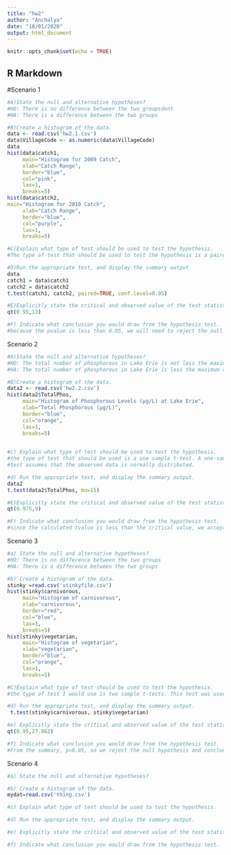 ```yaml
---
title: "hw2"
author: "Anchalya"
date: "18/01/2020"
output: html_document
---
```


```r
knitr::opts_chunk$set(echo = TRUE)
```

## R Markdown

#Scenario 1
```r
#A)State the null and alternative hypotheses? 
#HO: There is no difference between the two groupsdent
#HA: There is a difference between the two groups
```

```r
#B)Create a histogram of the data. 
data <- read.csv('hw2.1.csv')
data$VillageCode <- as.numeric(data$VillageCode)
data
hist(data$catch1,
     main="Histogram for 2009 Catch", 
     xlab="Catch Range", 
     border="blue", 
     col="pink",
     las=1, 
     breaks=5)
hist(data$catch2,
main="Histogram for 2010 Catch", 
     xlab="Catch Range", 
     border="blue", 
     col="purple",
     las=1, 
     breaks=5)
```

```r
#C)Explain what type of test should be used to test the hypothesis.
#The type of test that should be used to test the hypothesis is a paired two #sample t-test for independence because because we are trying to determine if #there is a difference betweeb the two catch groups. Before and after studies #commonly use paired t-tests to show how a specific population changes with the #application of some treatment, in thise case it is the oilspill. 
```

```r
#D)Run the appropriate test, and display the summary output
data
catch1 = data$catch1
catch2 = data$catch2
t.test(catch1, catch2, paired=TRUE, conf.level=0.95)

```

```r
#E)Explicitly state the critical and observed value of the test statistic.
qt(0.95,13)
```

```r
#F) Indicate what conclusion you would draw from the hypothesis test.
#because the pvalue is less than 0.05, we will need to reject the null #hypothesis. therefore, There is a difference between the two groups.  
```

Scenario 2
```r
#A)State the null and alternative hypotheses? 
#HO: The total number of phosphorous in Lake Erie is not less the maximum of #15μg/L
#HA: The total number of phosphorous in Lake Erie is less the maximum of #15μg/L
```

```r
#B)Create a histogram of the data. 
data2 <- read.csv('hw2.2.csv') 
hist(data2$TotalPhos,
     main="Histogram of Phosphorous Levels (μg/L) at Lake Erie",
     xlab="Total Phosphorous (μg/L)",
     border="blue",
     col="orange",
     las=1,
     breaks=5)
    
```

```r
#c) Explain what type of test should be used to test the hypothesis.
#the type of test that should be used is a one sample t-test. A one-sample #t-test compares the mean of an observed set of data to a known value. This
#test assumes that the observed data is normally distributed. 
```

```r
#d) Run the appropriate test, and display the summary output.
data2
t.test(data2$TotalPhos, mu=15)
```

```r
#E)Explicitly state the critical and observed value of the test statistic.
qt(0.975,9)
```

```r
#F) Indicate what conclusion you would draw from the hypothesis test.
#since the calculated tvalue is less than the critical value, we accept the #null hypothesis. This makes sense because the total number of phosphorus level #is not less than the max of 15μg/L
```

Scenario 3
```r
#a) State the null and alternative hypotheses?
#HO: There is no difference between the two groups
#HA: There is a difference between the two groups
```

```r
#b) Create a histogram of the data.
stinky =read.csv('stinkyfile.csv') 
hist(stinky$carnivorous,
     main="Histogram of carnivorous",
     xlab="carnivorous",
     border="red",
     col="blue",
     las=1,
     breaks=5)
hist(stinky$vegetarian,
     main="Histogram of vegetarian",
     xlab="vegetarian",
     border="blue",
     col="orange",
     las=1,
     breaks=5)
```

```r
#C)Explain what type of test should be used to test the hypothesis.
#the type of test I would use is two sample t-tests. This test was used to #evaluate whether two populations have different means, and are an invaluable #tool for differentiating between the outcomes of two trials. 
```

```r
#d) Run the appropriate test, and display the summary output.
 t.test(stinky$carnivorous, stinky$vegetarian)
```

```r
#e) Explicitly state the critical and observed value of the test statistic.
qt(0.95,27.862)
```

```r
#f) Indicate what conclusion you would draw from the hypothesis test.
#From the summary, p<0.05, so we reject the null hypothesis and conclude that vegetarion diet differes from the carnivorous diet in terms of growth rate of the farmed salmon.
```

Scenario 4
```r
#a) State the null and alternative hypotheses? 
```

```r
#b) Create a histogram of the data. 
mydat=read.csv('thing.csv') 
```

```r
#c) Explain what type of test should be used to test the hypothesis.
```

```r
#d) Run the appropriate test, and display the summary output.
```

```r
#e) Explicitly state the critical and observed value of the test statistic.
```

```r
#f) Indicate what conclusion you would draw from the hypothesis test.
```

